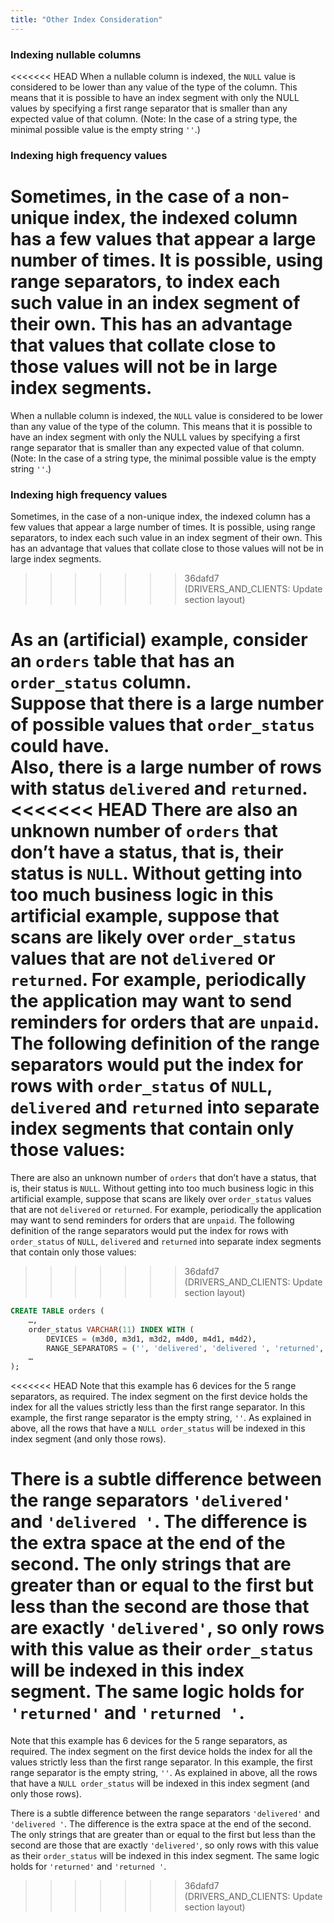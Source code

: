 ---
title: "Other Index Consideration"
---

### Indexing nullable columns

<<<<<<< HEAD
When a nullable column is indexed, the `NULL` value is considered to be lower than any value of the type of the column. This means that it is possible to have an index segment with only the NULL values by specifying a first range separator that is smaller than any expected value of that column. (Note: In the case of a string type, the minimal possible value is the empty string `''`.)

### Indexing high frequency values

Sometimes, in the case of a non-unique index, the indexed column has a few values that appear a large number of times. It is possible, using range separators, to index each such value in an index segment of their own. This has an advantage that values that collate close to those values will not be in large index segments.
=======
When a nullable column is indexed, the `NULL` value is considered to be lower than any value of the type of the column.  This means that it is possible to have an index segment with only the NULL values by specifying a first range separator that is smaller than any expected value of that column.  (Note: In the case of a string type, the minimal possible value is the empty string `''`.)

### Indexing high frequency values

Sometimes, in the case of a non-unique index, the indexed column has a few values that appear a large number of times.  It is possible, using range separators, to index each such value in an index segment of their own.  This has an advantage that values that collate close to those values will not be in large index segments.
>>>>>>> 36dafd7 (DRIVERS_AND_CLIENTS: Update section layout)

As an (artificial) example, consider an `orders` table that has an `order_status` column.\
Suppose that there is a large number of possible values that `order_status` could have.\
Also, there is a large number of rows with status `delivered` and `returned`.\
<<<<<<< HEAD
There are also an unknown number of `orders` that don’t have a status, that is, their status is `NULL`. Without getting into too much business logic in this artificial example, suppose that scans are likely over `order_status` values that are not `delivered` or `returned`. For example, periodically the application may want to send reminders for orders that are `unpaid`. The following definition of the range separators would put the index for rows with `order_status` of `NULL`, `delivered` and `returned` into separate index segments that contain only those values:
=======
There are also an unknown number of `orders` that don’t have a status, that is, their status is `NULL`.  Without getting into too much business logic in this artificial example, suppose that scans are likely over `order_status` values that are not `delivered` or `returned`.  For example, periodically the application may want to send reminders for orders that are `unpaid`.  The following definition of the range separators would put the index for rows with `order_status` of `NULL`, `delivered` and `returned` into separate index segments that contain only those values:
>>>>>>> 36dafd7 (DRIVERS_AND_CLIENTS: Update section layout)

```sql
CREATE TABLE orders (
	…,
	order_status VARCHAR(11) INDEX WITH (
		DEVICES = (m3d0, m3d1, m3d2, m4d0, m4d1, m4d2),
		RANGE_SEPARATORS = ('', 'delivered', 'delivered ', 'returned', 'returned ')),
	…
);
```

<<<<<<< HEAD
Note that this example has 6 devices for the 5 range separators, as required. The index segment on the first device holds the index for all the values strictly less than the first range separator. In this example, the first range separator is the empty string, `''`. As explained in above, all the rows that have a `NULL order_status` will be indexed in this index segment (and only those rows).

There is a subtle difference between the range separators `'delivered'` and `'delivered '`. The difference is the extra space at the end of the second. The only strings that are greater than or equal to the first but less than the second are those that are exactly `'delivered'`, so only rows with this value as their `order_status` will be indexed in this index segment. The same logic holds for `'returned'` and `'returned '`.
=======
Note that this example has 6 devices for the 5 range separators, as required.  The index segment on the first device holds the index for all the values strictly less than the first range separator.  In this example, the first range separator is the empty string, `''`.  As explained in above, all the rows that have a `NULL order_status` will be indexed in this index segment (and only those rows).

There is a subtle difference between the range separators `'delivered'` and `'delivered '`.  The difference is the extra space at the end of the second.  The only strings that are greater than or equal to the first but less than the second are those that are exactly `'delivered'`, so only rows with this value as their `order_status` will be indexed in this index segment.  The same logic holds for `'returned'` and `'returned '`.
>>>>>>> 36dafd7 (DRIVERS_AND_CLIENTS: Update section layout)
